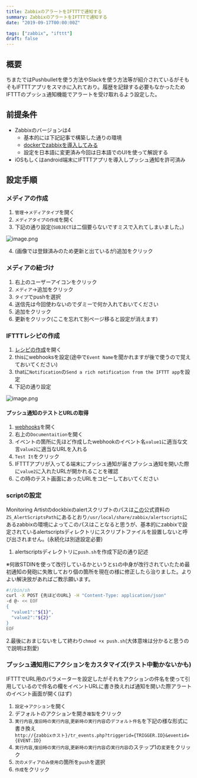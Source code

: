 ```yaml
---
title: ZabbixのアラートをIFTTTで通知する
summary: ZabbixのアラートをIFTTTで通知する
date: "2019-09-17T00:00:00Z"

tags: ["zabbix", "ifttt"]
draft: false
---
```


## 概要

ちまたではPushbulletを使う方法やSlackを使う方法等が紹介されているがそもそもIFTTTアプリをスマホに入れており。履歴を記録する必要もなかったためIFTTTのプッシュ通知機能でアラートを受け取れるよう設定した。

## 前提条件

- Zabbixのバージョンは4
  - 基本的には下記記事で構築した通りの環境
  - [dockerでzabbixを導入してみる](./dockerzabbix)
  - 設定を日本語に変更済み今回は日本語でのUIを使って解説する
- iOSもしくはandroid端末にIFTTTアプリを導入しプッシュ通知を許可済み

## 設定手順

### メディアの作成

1. `管理`->`メディアタイプ`を開く
2. `メディアタイプの作成`を開く
3. 下記の通り設定(`SUBJECT`は二個要らないですミスで入れてしまいました。)

![image.png](/static/images/blog/zabbixifttt0.png)

4. (画像では登録済みのため更新と出ているが)追加をクリック

### メディアの紐づけ

1. 右上のユーザーアイコンをクリック
2. `メディア`->追加をクリック
3. `タイプ`でpushを選択
4. 送信先は今回使わないのでダミーで何か入れておいてください
5. 追加をクリック
6. 更新をクリック(ここを忘れて別ページ移ると設定が消えます)

### IFTTTレシピの作成

1. [レシピの作成](https://ifttt.com/create)を開く
2. thisにwebhooksを設定(途中で`Event Name`を聞かれますが後で使うので覚えておいてください)
3. thatに`Notification`の`Send a rich notification from the IFTTT app`を設定
4. 下記の通り設定

![image.png](/static/images/blog/zabbixifttt1.png)

#### プッシュ通知のテストとURLの取得

1. [webhooks](https://ifttt.com/maker_webhooks)を開く
2. 右上の`Documentaition`を開く
3. イベントの箇所に先ほど作成したwebhookのイベント名`value1`に適当な文言`value2`に適当なURLを入れる
4. `Test It`をクリック
5. IFTTTアプリが入ってる端末にプッシュ通知が届きプッシュ通知を開いた際に`value2`に入れたURLが開かれることを確認
6. この時のテスト画面にあったURLをコピーしておいてください

### scriptの設定

Monitoring Artistのdockbixのalertスクリプトのパスは[この](https://github.com/monitoringartist/dockbix-xxl)公式資料の`ZS_AlertScriptsPath`にあるとおり`/usr/local/share/zabbix/alertscripts`にあるzabbixの環境によってこのパスはことなると思うが、基本的にzabbixで設定されているalertscriptsディレクトリにスクリプトファイルを設置しないと呼び出されません。(永続化は別途設定必要)

1. alertscriptsディレクトリに`push.sh`を作成下記の通り記述

※何故STDINを使って改行しているかというと`$1`の中身が改行されていたため最初通知の発砲に失敗しており個の箇所を現在の様に修正したら治りました。よりよい解決放があればご教示願います。

```sh
#!/bin/sh
curl -X POST {先ほどのURL} -H "Content-Type: application/json"
-d @- << EOF
{
  "value1":"${1}",
  "value2":"${2}"
}
EOF
```

2.最後におまじないをして終わり`chmod +x push.sh`(大体意味は分かると思うので説明は割愛)

### プッシュ通知用にアクションをカスタマイズ(テスト中動かないかも)

IFTTTでURL用のパラメーターを設定したがそれをアクションの件名を使って引用しているので件名の欄をイベントURLに書き換えれば通知を開いた際アラートのイベント画面が開く(はず)

1. `設定`->`アクション`を開く
2. デフォルトのアクションを開き`複製`をクリック
3. `実行内容`,`復旧時の実行内容`,`更新時の実行内容`の`デフォルト件名`を下記の様な形式に書き換え  
`http://{zabbixホスト}/tr_events.php?triggerid={TRIGGER.ID}&eventid={EVENT.ID}`
4. `実行内容`,`復旧時の実行内容`,`更新時の実行内容`の`実行内容`のステップ1の`変更`をクリック
5. `次のメディアのみ使用`の箇所を`push`を選択
6. `作成`をクリック
